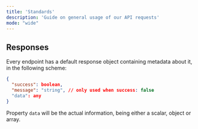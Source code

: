 ```yaml
---
title: 'Standards'
description: 'Guide on general usage of our API requests'
mode: "wide"
---
```


##

## Responses

Every endpoint has a default response object containing metadata about it, in the following scheme:

```json
{
  "success": boolean,
  "message": "string", // only used when success: false
  "data": any
}
```

Property `data` will be the actual information, being either a scalar, object or array.
